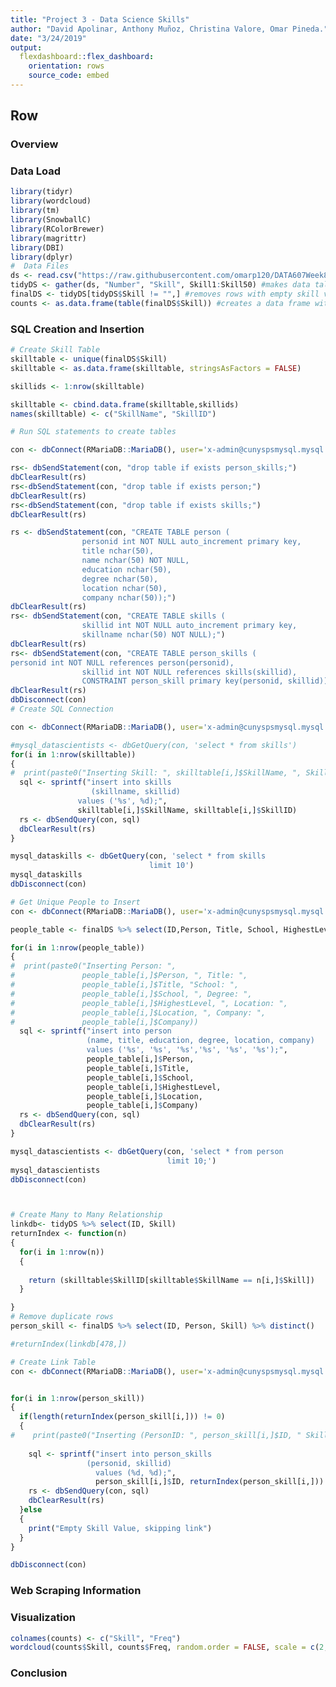 ```yaml
---
title: "Project 3 - Data Science Skills"
author: "David Apolinar, Anthony Muñoz, Christina Valore, Omar Pineda."
date: "3/24/2019"
output: 
  flexdashboard::flex_dashboard:
    orientation: rows
    source_code: embed
---
```


Row {.tabset .tabset-fade}
-------------------------------------

### Overview


### Data Load

```r
library(tidyr)
library(wordcloud)
library(tm)
library(SnowballC)
library(RColorBrewer)
library(magrittr)
library(DBI)
library(dplyr)
#  Data Files
ds <- read.csv("https://raw.githubusercontent.com/omarp120/DATA607Week8/master/DataScientists.csv", header=TRUE, stringsAsFactors = FALSE)
tidyDS <- gather(ds, "Number", "Skill", Skill1:Skill50) #makes data tall
finalDS <- tidyDS[tidyDS$Skill != "",] #removes rows with empty skill values
counts <- as.data.frame(table(finalDS$Skill)) #creates a data frame with skill frequencies

```

### SQL Creation and Insertion

```r
# Create Skill Table
skilltable <- unique(finalDS$Skill)
skilltable <- as.data.frame(skilltable, stringsAsFactors = FALSE)

skillids <- 1:nrow(skilltable)

skilltable <- cbind.data.frame(skilltable,skillids)
names(skilltable) <- c("SkillName", "SkillID")

# Run SQL statements to create tables 

con <- dbConnect(RMariaDB::MariaDB(), user='x-admin@cunyspsmysql.mysql.database.azure.com', password="7dWa0XUVHtlCJMS", dbname='datascientists' ,host='cunyspsmysql.mysql.database.azure.com')

rs<- dbSendStatement(con, "drop table if exists person_skills;")
dbClearResult(rs)
rs<-dbSendStatement(con, "drop table if exists person;")
dbClearResult(rs)
rs<-dbSendStatement(con, "drop table if exists skills;")
dbClearResult(rs)

rs <- dbSendStatement(con, "CREATE TABLE person (
                personid int NOT NULL auto_increment primary key,
                title nchar(50),
                name nchar(50) NOT NULL,
                education nchar(50),
                degree nchar(50),
                location nchar(50),
                company nchar(50));")
dbClearResult(rs)
rs<- dbSendStatement(con, "CREATE TABLE skills (
                skillid int NOT NULL auto_increment primary key,
                skillname nchar(50) NOT NULL);")
dbClearResult(rs)
rs<- dbSendStatement(con, "CREATE TABLE person_skills (
personid int NOT NULL references person(personid),
                skillid int NOT NULL references skills(skillid),
                CONSTRAINT person_skill primary key(personid, skillid));")
dbClearResult(rs)
dbDisconnect(con)
# Create SQL Connection

con <- dbConnect(RMariaDB::MariaDB(), user='x-admin@cunyspsmysql.mysql.database.azure.com', password="7dWa0XUVHtlCJMS", dbname='datascientists' ,host='cunyspsmysql.mysql.database.azure.com')

#mysql_datascientists <- dbGetQuery(con, 'select * from skills')
for(i in 1:nrow(skilltable))
{
#  print(paste0("Inserting Skill: ", skilltable[i,]$SkillName, ", SkillID: ", skilltable[i,]$SkillID) )
  sql <- sprintf("insert into skills
                  (skillname, skillid)
               values ('%s', %d);",
               skilltable[i,]$SkillName, skilltable[i,]$SkillID)
  rs <- dbSendQuery(con, sql)
  dbClearResult(rs)
}

mysql_dataskills <- dbGetQuery(con, 'select * from skills
                               limit 10')
mysql_dataskills
dbDisconnect(con)

# Get Unique People to Insert
con <- dbConnect(RMariaDB::MariaDB(), user='x-admin@cunyspsmysql.mysql.database.azure.com', password="7dWa0XUVHtlCJMS", dbname='datascientists' ,host='cunyspsmysql.mysql.database.azure.com')

people_table <- finalDS %>% select(ID,Person, Title, School, HighestLevel, Location, Company) %>% unique()

for(i in 1:nrow(people_table))
{
#  print(paste0("Inserting Person: ", 
#               people_table[i,]$Person, ", Title: ", 
#               people_table[i,]$Title, "School: ", 
#               people_table[i,]$School, ", Degree: ", 
#               people_table[i,]$HighestLevel, ", Location: ", 
#               people_table[i,]$Location, ", Company: ",
#               people_table[i,]$Company))
  sql <- sprintf("insert into person
                 (name, title, education, degree, location, company)
                 values ('%s', '%s', '%s','%s', '%s', '%s');",
                 people_table[i,]$Person, 
                 people_table[i,]$Title, 
                 people_table[i,]$School,
                 people_table[i,]$HighestLevel, 
                 people_table[i,]$Location,
                 people_table[i,]$Company)
  rs <- dbSendQuery(con, sql)
  dbClearResult(rs)
}

mysql_datascientists <- dbGetQuery(con, 'select * from person
                                   limit 10;')
mysql_datascientists
dbDisconnect(con)



# Create Many to Many Relationship
linkdb<- tidyDS %>% select(ID, Skill)
returnIndex <- function(n)
{
  for(i in 1:nrow(n))
  {
    
    return (skilltable$SkillID[skilltable$SkillName == n[i,]$Skill])
  }

}
# Remove duplicate rows
person_skill <- finalDS %>% select(ID, Person, Skill) %>% distinct()

#returnIndex(linkdb[478,])

# Create Link Table
con <- dbConnect(RMariaDB::MariaDB(), user='x-admin@cunyspsmysql.mysql.database.azure.com', password="7dWa0XUVHtlCJMS", dbname='datascientists' ,host='cunyspsmysql.mysql.database.azure.com')


for(i in 1:nrow(person_skill))
{
  if(length(returnIndex(person_skill[i,])) != 0)
  {
#    print(paste0("Inserting (PersonID: ", person_skill[i,]$ID, " SkillID: ", returnIndex(person_skill[i,]),")") )
    
    sql <- sprintf("insert into person_skills
                 (personid, skillid)
                   values (%d, %d);",
                   person_skill[i,]$ID, returnIndex(person_skill[i,]))
    rs <- dbSendQuery(con, sql)
    dbClearResult(rs)
  }else
  {
    print("Empty Skill Value, skipping link")
  }
}

dbDisconnect(con)
```
### Web Scraping Information



### Visualization

```r
colnames(counts) <- c("Skill", "Freq")
wordcloud(counts$Skill, counts$Freq, random.order = FALSE, scale = c(2, 0.01), colors=brewer.pal(8, "Dark2"))
```
### Conclusion

